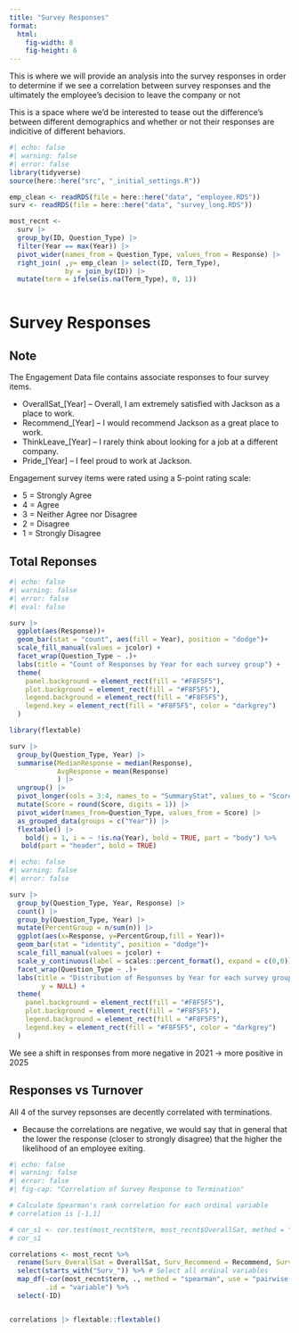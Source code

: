 ```yaml
---
title: "Survey Responses"
format:
  html:
    fig-width: 8
    fig-height: 6
---
```


This is where we will provide an analysis into the survey responses in order to determine if we see a correlation between survey responses and the ultimately the employee's decision to leave the company or not


This is a space where we'd be interested to tease out the difference's between different demographics and whether or not their responses are indicitive of different behaviors.

```r
#| echo: false
#| warning: false
#| error: false
library(tidyverse)
source(here::here("src", "_initial_settings.R"))

emp_clean <- readRDS(file = here::here("data", "employee.RDS"))
surv <- readRDS(file = here::here("data", "survey_long.RDS"))

most_recnt <- 
  surv |> 
  group_by(ID, Question_Type) |> 
  filter(Year == max(Year)) |> 
  pivot_wider(names_from = Question_Type, values_from = Response) |> 
  right_join( ,y= emp_clean |> select(ID, Term_Type),
              by = join_by(ID)) |> 
  mutate(term = ifelse(is.na(Term_Type), 0, 1))



```

# Survey Responses

## Note
The Engagement Data file contains associate responses to four survey items.

* OverallSat_[Year] – Overall, I am extremely satisfied with Jackson as a place to work.
* Recommend_[Year] – I would recommend Jackson as a great place to work.
* ThinkLeave_[Year] – I rarely think about looking for a job at a different company.
* Pride_[Year] – I feel proud to work at Jackson.

Engagement survey items were rated using a 5-point rating scale:

* 5 = Strongly Agree
* 4 = Agree
* 3 = Neither Agree nor Disagree
* 2 = Disagree
* 1 = Strongly Disagree

## Total Reponses

```r
#| echo: false
#| warning: false
#| error: false
#| eval: false

surv |> 
  ggplot(aes(Response))+
  geom_bar(stat = "count", aes(fill = Year), position = "dodge")+
  scale_fill_manual(values = jcolor) +
  facet_wrap(Question_Type ~ .)+
  labs(title = "Count of Responses by Year for each survey group") + 
  theme(
    panel.background = element_rect(fill = "#F8F5F5"),
    plot.background = element_rect(fill = "#F8F5F5"),
    legend.background = element_rect(fill = "#F8F5F5"),
    legend.key = element_rect(fill = "#F8F5F5", color = "darkgrey")
  )

```

```r
library(flextable)

surv |> 
  group_by(Question_Type, Year) |> 
  summarise(MedianResponse = median(Response),
            AvgResponse = mean(Response)
            ) |> 
  ungroup() |> 
  pivot_longer(cols = 3:4, names_to = "SummaryStat", values_to = "Score") |> 
  mutate(Score = round(Score, digits = 1)) |> 
  pivot_wider(names_from=Question_Type, values_from = Score) |> 
  as_grouped_data(groups = c("Year")) |> 
  flextable() |> 
    bold(j = 1, i = ~ !is.na(Year), bold = TRUE, part = "body") %>%
   bold(part = "header", bold = TRUE)

```

```r
#| echo: false
#| warning: false
#| error: false

surv |> 
  group_by(Question_Type, Year, Response) |> 
  count() |> 
  group_by(Question_Type, Year) |> 
  mutate(PercentGroup = n/sum(n)) |> 
  ggplot(aes(x=Response, y=PercentGroup,fill = Year))+
  geom_bar(stat = "identity", position = "dodge")+
  scale_fill_manual(values = jcolor) +
  scale_y_continuous(label = scales::percent_format(), expand = c(0,0)) +
  facet_wrap(Question_Type ~ .)+
  labs(title = "Distribution of Responses by Year for each survey group",
        y = NULL) + 
  theme(
    panel.background = element_rect(fill = "#F8F5F5"),
    plot.background = element_rect(fill = "#F8F5F5"),
    legend.background = element_rect(fill = "#F8F5F5"),
    legend.key = element_rect(fill = "#F8F5F5", color = "darkgrey")
  )

```

We see a shift in responses from more negative in 2021 -> more positive in 2025

## Responses vs Turnover 

All 4 of the survey repsonses are decently correlated with terminations.

* Because the correlations are negative, we would say that in general that the lower the response (closer to strongly disagree) that the higher the likelihood of an employee exiting. 

```r
#| echo: false
#| warning: false
#| error: false
#| fig-cap: "Correlation of Survey Response to Termination"

# Calculate Spearman's rank correlation for each ordinal variable
# correlation is [-1,1]

# cor_s1 <- cor.test(most_recnt$term, most_recnt$OverallSat, method = "spearman")$estimate
# cor_s1

correlations <- most_recnt %>%
  rename(Surv_OverallSat = OverallSat, Surv_Recommend = Recommend, Surv_ThinkLeave = ThinkLeave, Surv_Pride = Pride) |> 
  select(starts_with("Surv_")) %>% # Select all ordinal variables
  map_df(~cor(most_recnt$term, ., method = "spearman", use = "pairwise.complete.obs"), 
         .id = "variable") %>%
  select(-ID)


correlations |> flextable::flextable()
```

